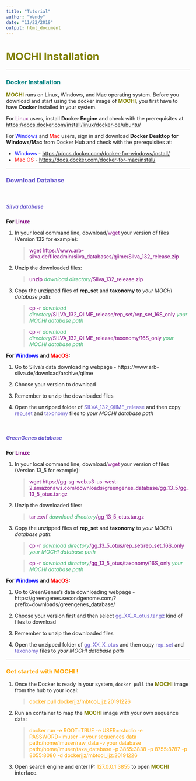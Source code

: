 ```yaml
---
title: "Tutorial"         
author: "Wendy"
date: "11/22/2019"
output: html_document
---
```

 

# <span style="color:olive">MOCHI Installation</span>
*****
### <span style="color:teal">Docker Installation</span>  

**<span style="color:olive">MOCHI</span>** runs on Linux, Windows, and Mac operating system. Before you download and start using the docker image of **<span style="color:olive">MOCHI</span>**, you first have to have **Docker** installed in your system. 

For <span style="color:purple">Linux</span> users, install **Docker Engine** and check with the prerequisites at <https://docs.docker.com/install/linux/docker-ce/ubuntu/>  

For <span style="color:blue">Windows</span> and <span style="color:red">Mac</span> users, sign in and download **Docker Desktop for Windows/Mac** from Docker Hub and check with the prerequisites at:   

- <span style="color:blue">Windows</span> - <https://docs.docker.com/docker-for-windows/install/>  
- <span style="color:red">Mac OS</span> - <https://docs.docker.com/docker-for-mac/install/>     



*****
### <span style="color:SlateBlue">Download Database</span>

<br />

##### **<span style="color:SlateBlue">Silva database</span>**   
**For <span style="color:purple">Linux</span>:**  

1. In your local command line, download/<span style="color:purple">wget</span> your version of files (Version 132 for example):   

   >  <span style="color:purple">wget https://www.arb-silva.de/fileadmin/silva_databases/qiime/Silva_132_release.zip 
 </span>

2. Unzip the downloaded files:   

   >  <span style="color:purple">unzip <span style="color:MediumSeaGreen">*download directory*</span>/Silva_132_release.zip</span>

3. Copy the unzipped files of **rep_set** and **taxonomy** to *your MOCHI database path*: 

   >  <span style="color:purple">cp -r <span style="color:MediumSeaGreen">*download directory*</span>/SILVA_132_QIIME_release/rep_set/rep_set_16S_only <span style="color:MediumSeaGreen">*your MOCHI database path*</span>   
   
   >  <span style="color:purple">cp -r <span style="color:MediumSeaGreen">*download directory*</span>/SILVA_132_QIIME_release/taxonomy/16S_only <span style="color:MediumSeaGreen">*your MOCHI database path*</span>
 
**For <span style="color:blue">Windows</span> and <span style="color:red">MacOS</span>:**  

1. Go to Silva's data downloading webpage - https://www.arb-silva.de/download/archive/qiime  

2. Choose your version to download    

3. Remember to unzip the downloaded files  

4. Open the unzipped folder of <span style="color:SlateBlue">SILVA_132_QIIME_release</span> and then copy <span style="color:SlateBlue">rep_set</span> and <span style="color:SlateBlue">taxonomy</span> files to *your MOCHI database path*  
 
<br />
  
##### **<span style="color:SlateBlue">GreenGenes database</span>**   
**For <span style="color:purple">Linux</span>:**   

1. In your local command line, download/<span style="color:purple">wget</span> your version of files (Version 13_5 for example):

   >  <span style="color:purple">wget https://gg-sg-web.s3-us-west-2.amazonaws.com/downloads/greengenes_database/gg_13_5/gg_13_5_otus.tar.gz</span>

2. Unzip the downloaded files:   

   >  <span style="color:purple">tar zxvf <span style="color:MediumSeaGreen">*download directory*</span>/gg_13_5_otus.tar.gz </span>  

3. Copy the unzipped files of **rep_set** and **taxonomy** to *your MOCHI database path*: 

   >  <span style="color:purple">cp -r <span style="color:MediumSeaGreen">*download directory*</span>/gg_13_5_otus/rep_set/rep_set_16S_only <span style="color:MediumSeaGreen">*your MOCHI database path*</span>   
   
   >  <span style="color:purple">cp -r <span style="color:MediumSeaGreen">*download directory*</span>/gg_13_5_otus/taxonomy/16S_only <span style="color:MediumSeaGreen">*your MOCHI database path*</span>


**For <span style="color:blue">Windows</span> and <span style="color:red">MacOS</span>:**  

1. Go to GreenGenes's data downloading webpage - https://greengenes.secondgenome.com/?prefix=downloads/greengenes_database/  

2. Choose your version  first and then select <span style="color:SlateBlue">gg_XX_X_otus.tar.gz</span> kind of files to download    

3. Remember to unzip the downloaded files  

4. Open the unzipped folder of <span style="color:SlateBlue"> gg_XX_X_otus</span> and then copy <span style="color:SlateBlue">rep_set</span> and <span style="color:SlateBlue">taxonomy</span> files to *your MOCHI database path*


*****
### <span style="color:orange">Get started with MOCHI !</span>

1. Once the Docker is ready in your system, `docker pull` the **<span style="color:olive">MOCHI</span>** image from the hub to your local:  

   >  <span style="color:orange">docker pull dockerjjz/mbtool_jjz:20191226 </span>
 
2. Run an container to map the **<span style="color:olive">MOCHI</span>** image with your own sequence data: 

   >   <span style="color:orange">docker run -e ROOT=TRUE -e USER=rstudio -e PASSWORD=imuser -v your sequences data path:/home/imuser/raw_data -v your database path:/home/imuser/taxa_database -p 3855:3838 -p 8755:8787 -p 8055:8080 -d dockerjjz/mbtool_jjz:20191226</span> 
 
3. Open search engine and enter IP: <span style="color:orange">127.0.0.1:3855</span> to open **<span style="color:olive">MOCHI</span>** interface. 

 





